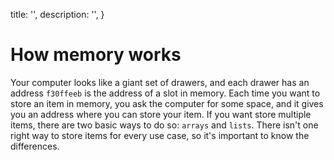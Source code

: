 
  title: '',
  description: '',
}


<HeroPattern />

# How memory works

Your computer looks like a giant set of drawers, and each drawer has an address
`f30ffeeb` is the address of a slot in memory. Each time you want to store an item in memory, you ask the computer for some space, and it gives you an address where you can store your item. If you want store multiple items, there are two basic ways to do so: `arrays` and `lists`. There isn't one right way to store items for every use case, so it's important to know the differences.
